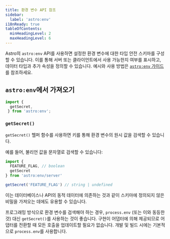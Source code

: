 ```yaml
---
title: 환경 변수 API 참조
sidebar:
  label: 'astro:env'
i18nReady: true
tableOfContents:
  minHeadingLevel: 2
  maxHeadingLevel: 6
---
```


<p><Since v="5.0.0" /></p>

Astro의 `astro:env` API를 사용하면 설정한 환경 변수에 대한 타입 안전 스키마를 구성할 수 있습니다. 이를 통해 서버 또는 클라이언트에서 사용 가능한지 여부를 표시하고, 데이터 타입과 추가 속성을 정의할 수 있습니다. 예시와 사용 방법은 [`astro:env` 가이드](/ko/guides/environment-variables/#타입-안전-환경-변수)를 참조하세요.

## `astro:env`에서 가져오기

```js
import { 
  getSecret,
 } from 'astro:env';
```

### `getSecret()`

<p>
<Since v="5.0.0" />
</p>

`getSecret()` 헬퍼 함수를 사용하면 키를 통해 환경 변수의 원시 값을 검색할 수 있습니다.

예를 들어, 불리언 값을 문자열로 검색할 수 있습니다:

```js
import {
  FEATURE_FLAG, // boolean
  getSecret
} from 'astro:env/server'

getSecret('FEATURE_FLAG') // string | undefined
```

이는 데이터베이스나 API의 동적 데이터에 의존하는 것과 같이 스키마에 정의되지 않은 비밀을 가져오는 데에도 유용할 수 있습니다.

프로그래밍 방식으로 환경 변수를 검색해야 하는 경우, `process.env` (또는 이와 동등한 것) 대신 `getSecret()`를 사용하는 것이 좋습니다. 구현이 어댑터에 의해 제공되므로 어댑터를 전환할 때 모든 호출을 업데이트할 필요가 없습니다. 개발 및 빌드 시에는 기본적으로 `process.env`를 사용합니다.
